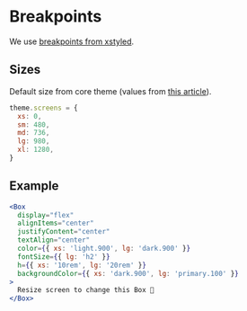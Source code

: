 # Breakpoints

We use [breakpoints from xstyled](https://xstyled.dev/docs/theme/#screens).

## Sizes

Default size from core theme (values from [this article](https://medium.com/@uiuxlab/the-most-used-responsive-breakpoints-in-2017-of-mine-9588e9bd3a8a)).

```js
theme.screens = {
  xs: 0,
  sm: 480,
  md: 736,
  lg: 980,
  xl: 1280,
}
```

## Example

```jsx column
<Box
  display="flex"
  alignItems="center"
  justifyContent="center"
  textAlign="center"
  color={{ xs: 'light.900', lg: 'dark.900' }}
  fontSize={{ lg: 'h2' }}
  h={{ xs: '10rem', lg: '20rem' }}
  backgroundColor={{ xs: 'dark.900', lg: 'primary.100' }}
>
  Resize screen to change this Box 🌝
</Box>
```

<Pagination />
